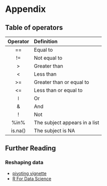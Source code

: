# Appendix

## Table of operators

| Operator | Definition |
| :------: | :--------- |
|    ==    | Equal to                      |
|    !=    | Not equal to                  |
|    >     | Greater than                  |
|    <     | Less than                     |
|    >=    | Greater than or equal to      |
|    <=    | Less than or equal to         |
|  &#448;  | Or                            |
|    &     | And                           |
|    !     | Not                           |
|   %in%   | The subject appears in a list |
| is.na()  | The subject is NA             |

## Further Reading

### Reshaping data

 * [pivoting vignette](https://tidyr.tidyverse.org/dev/articles/pivot.html#generate-column-name-from-multiple-variables-1)
 * [R For Data Science](https://r4ds.had.co.nz/)
